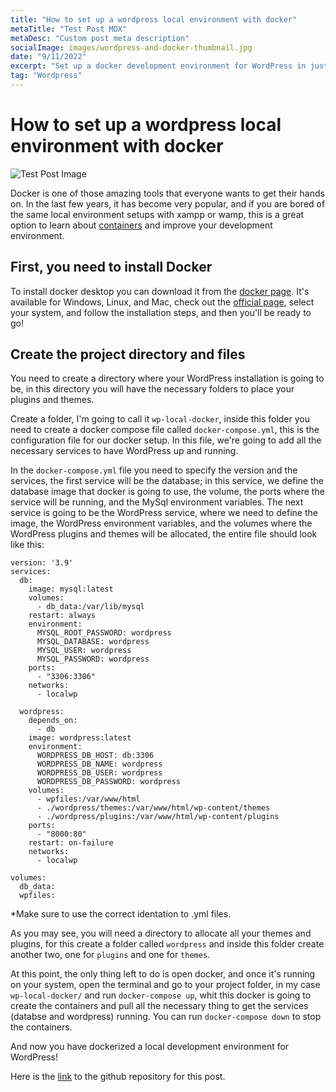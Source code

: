```yaml
---
title: "How to set up a wordpress local environment with docker"
metaTitle: "Test Post MDX"
metaDesc: "Custom post meta description"
socialImage: images/wordpress-and-docker-thumbnail.jpg
date: "9/11/2022"
excerpt: "Set up a docker development environment for WordPress in just a few steps..."
tag: "Wordpress"
---
```


# How to set up a wordpress local environment with docker

![Test Post Image](/images/wordpress-and-docker-thumbnail.jpg "Wordpress and Docker")

Docker is one of those amazing tools that everyone wants to get their hands on. In the last few years, 
it has become very popular, and if you are bored of the same local environment setups with xampp or wamp, 
this is a great option to learn about [containers](https://www.docker.com/resources/what-container/) and improve your development environment.

## First, you need to install Docker
To install docker desktop you can download it from the [docker page](https://www.docker.com/products/docker-desktop/). It's available for Windows, 
Linux, and Mac, check out the [official page](https://www.docker.com/products/docker-desktop/), select your system, and follow the installation steps, 
and then you'll be ready to go!

## Create the project directory and files
You need to create a directory where your WordPress installation is going to be, in this directory you will have the necessary folders to place your 
plugins and themes.

Create a folder, I'm going to call it `wp-local-docker`, inside this folder you need to create a docker compose file called 
`docker-compose.yml`, this is the configuration file for our docker setup. In this file, we're going to add all the necessary 
services to have WordPress up and running.

In the `docker-compose.yml` file you need to specify the version and the services, the first service will be the database; in this 
service, we define the database image that docker is going to use, the volume, the ports where the service will be running, and the 
MySql environment variables. The next service is going to be the WordPress service, where we need to define the image, the WordPress 
environment variables, and the volumes where the WordPress plugins and themes will be allocated, the entire file should look 
like this:

``` 
version: '3.9'
services:
  db:
    image: mysql:latest
    volumes:
      - db_data:/var/lib/mysql
    restart: always
    environment:
      MYSQL_ROOT_PASSWORD: wordpress
      MYSQL_DATABASE: wordpress
      MYSQL_USER: wordpress
      MYSQL_PASSWORD: wordpress
    ports:
      - "3306:3306"
    networks:
      - localwp

  wordpress:
    depends_on:
      - db
    image: wordpress:latest
    environment:
      WORDPRESS_DB_HOST: db:3306
      WORDPRESS_DB_NAME: wordpress
      WORDPRESS_DB_USER: wordpress
      WORDPRESS_DB_PASSWORD: wordpress
    volumes:
      - wpfiles:/var/www/html
      - ./wordpress/themes:/var/www/html/wp-content/themes
      - ./wordpress/plugins:/var/www/html/wp-content/plugins
    ports:
      - "8000:80"
    restart: on-failure
    networks:
      - localwp

volumes:
  db_data:
  wpfiles:

```
*Make sure to use the correct identation to .yml files.

As you may see, you will need a directory to allocate all your themes and plugins, for this create a folder called `wordpress` and
inside this folder create another two, one for `plugins` and one for `themes`.

At this point, the only thing left to do is open docker, and once it's running on your system, open the terminal and go to
your project folder, in my case `wp-local-docker/` and run `docker-compose up`, whit this docker is going to create the containers
and pull all the necessary thing to get the services (databse and wordpress) running. You can run `docker-compose down` to stop the
containers.

And now you have dockerized a local development environment for WordPress!

Here is the [link](https://github.com/jorgearaya474/wp-local-docker) to the github repository for this post.
